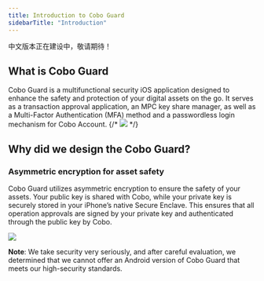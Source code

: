 ```yaml
---
title: Introduction to Cobo Guard
sidebarTitle: "Introduction"
---
```


<Warning>中文版本正在建设中，敬请期待！</Warning>

## What is Cobo Guard
Cobo Guard is a multifunctional security iOS application designed to enhance the safety and protection of your digital assets on the go. It serves as a transaction approval application, an MPC key share manager, as well as a Multi-Factor Authentication (MFA) method and a passwordless login mechanism for Cobo Account.
{/* <img src="/images/cobo-guard/introduction-to-cobo-guard/what-is-cobo-guard/what-is-cobo-guard.jpeg" /> */}

## Why did we design the Cobo Guard?
### Asymmetric encryption for asset safety
Cobo Guard utilizes asymmetric encryption to ensure the safety of your assets. Your public key is shared with Cobo, while your private key is securely stored in your iPhone’s native Secure Enclave. This ensures that all operation approvals are signed by your private key and authenticated through the public key by Cobo.

<img src="/images/cobo-guard/introduction-to-cobo-guard/what-is-cobo-guard/why-did-we-design-the-cobo-guard.png" />

**Note**: We take security very seriously, and after careful evaluation, we determined that we cannot offer an Android version of Cobo Guard that meets our high-security standards.